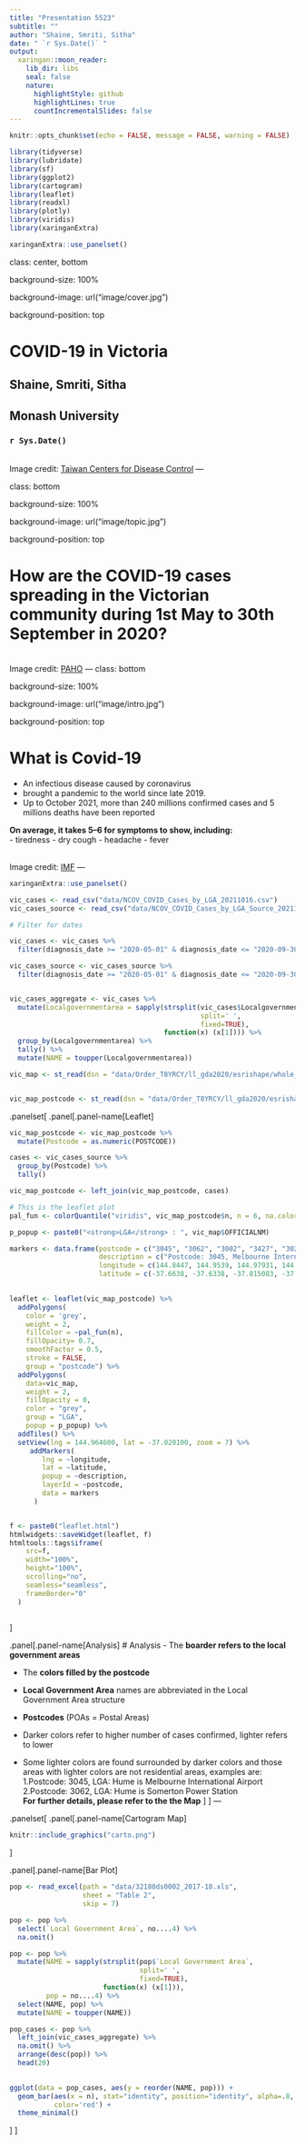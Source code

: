 ```yaml
---
title: "Presentation 5523"
subtitle: ""
author: "Shaine, Smriti, Sitha"
date: " `r Sys.Date()` "
output:
  xaringan::moon_reader:
    lib_dir: libs
    seal: false
    nature:
      highlightStyle: github
      highlightLines: true
      countIncrementalSlides: false
---
```


```r
knitr::opts_chunk$set(echo = FALSE, message = FALSE, warning = FALSE)
```

```r
library(tidyverse)
library(lubridate)
library(sf)
library(ggplot2)
library(cartogram)
library(leaflet)
library(readxl)
library(plotly)
library(viridis)
library(xaringanExtra)
```

```r
xaringanExtra::use_panelset()
```


class: center, bottom

background-size: 100%

background-image: url("image/cover.jpg")

background-position: top

# COVID-19 in Victoria

## Shaine, Smriti, Sitha

## Monash University

### `r Sys.Date()`

<br>
Image credit: [Taiwan Centers for Disease Control](https://www.cdc.gov.tw/En)
---

class: bottom

background-size: 100%

background-image: url("image/topic.jpg")

background-position: top

# How are the COVID-19 cases spreading in the Victorian community during 1st May to 30th September in 2020?

<br>
Image credit: [PAHO](https://www.paho.org/en/news/26-1-2021-who-calls-experts-covid-19-technical-advisory-group)
---
class: bottom

background-size: 100%

background-image: url("image/intro.jpg")

background-position: top

# What is Covid-19
- An infectious disease caused by coronavirus 
- brought a pandemic to the world since late 2019. 
- Up to October 2021, more than 240 millions confirmed cases and 5 millions deaths have been reported   

**On average, it takes 5–6 for symptoms to show, including:**   
- tiredness
- dry cough
- headache
- fever

<br>
Image credit: [IMF](https://www.tuvsud.com/zh-tw/covid-19-precautionary-measures)
---
```r
xaringanExtra::use_panelset()
```


```r
vic_cases <- read_csv("data/NCOV_COVID_Cases_by_LGA_20211016.csv")
vic_cases_source <- read_csv("data/NCOV_COVID_Cases_by_LGA_Source_20211015.csv")

# Filter for dates

vic_cases <- vic_cases %>%
  filter(diagnosis_date >= "2020-05-01" & diagnosis_date <= "2020-09-30")

vic_cases_source <- vic_cases_source %>%
  filter(diagnosis_date >= "2020-05-01" & diagnosis_date <= "2020-09-30")


vic_cases_aggregate <- vic_cases %>%
  mutate(Localgovernmentarea = sapply(strsplit(vic_cases$Localgovernmentarea,
                                               split=' ',
                                               fixed=TRUE),
                                      function(x) (x[1]))) %>%
  group_by(Localgovernmentarea) %>%
  tally() %>%
  mutate(NAME = toupper(Localgovernmentarea))

```

```r

vic_map <- st_read(dsn = "data/Order_T8YRCY/ll_gda2020/esrishape/whole_of_dataset/victoria/VMADMIN/AD_LGA_AREA_POLYGON.shp")


vic_map_postcode <- st_read(dsn = "data/Order_T8YRCY/ll_gda2020/esrishape/whole_of_dataset/victoria/VMADMIN/POSTCODE_POLYGON.shp")

```

.panelset[
.panel[.panel-name[Leaflet]
```r
vic_map_postcode <- vic_map_postcode %>% 
  mutate(Postcode = as.numeric(POSTCODE))

cases <- vic_cases_source %>% 
  group_by(Postcode) %>% 
  tally() 

vic_map_postcode <- left_join(vic_map_postcode, cases)

# This is the leaflet plot
pal_fun <- colorQuantile("viridis", vic_map_postcode$n, n = 6, na.color = "white", reverse = TRUE)

p_popup <- paste0("<strong>LGA</strong> : ", vic_map$OFFICIALNM)

markers <- data.frame(postcode = c("3045", "3062", "3002", "3427", "3027"),
                      description = c("Postcode: 3045, Melbourne International Airport", "Postcode: 3062, Somerton Power Station", "Postcode: 3002, Melbourne Cricket Ground & Fitzroy Garden", "Postcode: 3427, Diggers Rest", "Postcode: 3027, RAAF Base Williams"),
                      longitude = c(144.8447, 144.9539, 144.97931, 144.721111, 144.7437),
                      latitude = c(-37.6638, -37.6338, -37.815083, -37.628056, -37.9316))
                  

leaflet <- leaflet(vic_map_postcode) %>%
  addPolygons(
    color = 'grey',
    weight = 2,
    fillColor = ~pal_fun(n),
    fillOpacity= 0.7,
    smoothFactor = 0.5,
    stroke = FALSE,
    group = "postcode") %>%
  addPolygons(
    data=vic_map,
    weight = 2,
    fillOpacity = 0,
    color = "grey",
    group = "LGA",
    popup = p_popup) %>%
  addTiles() %>% 
  setView(lng = 144.964600, lat = -37.020100, zoom = 7) %>% 
     addMarkers(
        lng = ~longitude,
        lat = ~latitude,
        popup = ~description,
        layerId = ~postcode,
        data = markers
      ) 


f <- paste0("leaflet.html")
htmlwidgets::saveWidget(leaflet, f)
htmltools::tags$iframe(
    src=f,
    width="100%", 
    height="100%",
    scrolling="no", 
    seamless="seamless", 
    frameBorder="0"
  )
  
```
]

.panel[.panel-name[Analysis]
# Analysis
- The **boarder refers to the local government areas**   

- The **colors filled by the postcode**   

- **Local Government Area** names are abbreviated in the Local Government Area structure   

- **Postcodes** (POAs = Postal Areas)   

- Darker colors refer to higher number of cases confirmed, lighter refers to lower

- Some lighter colors are found surrounded by darker colors and those areas with lighter colors are not residential areas, examples are:   
1.Postcode: 3045, LGA: Hume is Melbourne International Airport   
2.Postcode: 3062, LGA: Hume is Somerton Power Station   
**For further details, please refer to the the Map**
]
]
---


.panelset[
.panel[.panel-name[Cartogram Map]
```r
knitr::include_graphics("carto.png")
```
]


.panel[.panel-name[Bar Plot]
```r

pop <- read_excel(path = "data/32180ds0002_2017-18.xls",
                  sheet = "Table 2",
                  skip = 7)

pop <- pop %>%
  select(`Local Government Area`, no....4) %>%
  na.omit()

pop <- pop %>%
  mutate(NAME = sapply(strsplit(pop$`Local Government Area`,
                                split=' ',
                                fixed=TRUE),
                       function(x) (x[1])),
         pop = no....4) %>%
  select(NAME, pop) %>%
  mutate(NAME = toupper(NAME))

pop_cases <- pop %>%
  left_join(vic_cases_aggregate) %>%
  na.omit() %>%
  arrange(desc(pop)) %>%
  head(20)
  

ggplot(data = pop_cases, aes(y = reorder(NAME, pop))) +
  geom_bar(aes(x = n), stat="identity", position="identity", alpha=.8, fill='pink',
           color='red') +
  theme_minimal()

```
]
]









